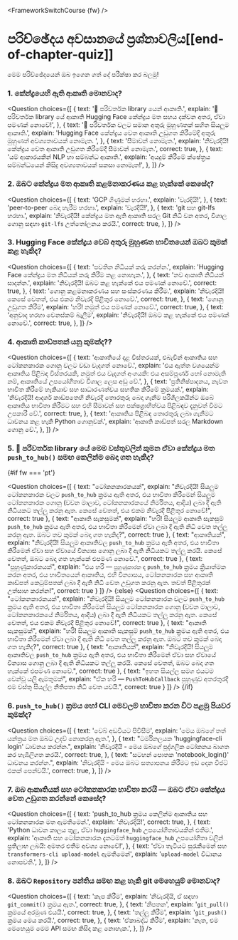 <FrameworkSwitchCourse {fw} />

<!-- DISABLE-FRONTMATTER-SECTIONS -->

# පරිච්ඡේදය අවසානයේ ප්‍රශ්නාවලිය[[end-of-chapter-quiz]]

<CourseFloatingBanner chapter={4} classNames="absolute z-10 right-0 top-0" />

මෙම පරිච්ඡේදයෙන් ඔබ ඉගෙන ගත් දේ පරීක්ෂා කර බලමු!

### 1. කේන්ද්‍රයෙහි ඇති ආකෘති මොනවාද?

<Question
  choices={[
    {
      text: '🤗 පරිවර්තක library යෙන් ආකෘති.',
      explain:
        '🤗 පරිවර්තක library යේ ආකෘති Hugging Face කේන්ද්‍රය මත සහය දක්වන අතර, ඒවා පමණක් නොවේ!',
    },
    {
      text: '🤗 පරිවර්තක වලට සමාන අතුරු මුහුණතක් සහිත සියලුම ආකෘති.',
      explain:
        'Hugging Face කේන්ද්‍රය වෙත ආකෘති උඩුගත කිරීමේදී අතුරු මුහුණත් අවශ්‍යතාවයක් නොමැත. ',
    },
    {
      text: 'සීමාවන් නොමැත.',
      explain: 'නිවැරදියි! කේන්ද්‍රය වෙත ආකෘති උඩුගත කිරීමේදී සීමාවන් නොමැත.',
      correct: true,
    },
    {
      text: 'යම් ආකාරයකින් NLP හා සම්බන්ධ ආකෘති.',
      explain:
        'අයදුම් කිරීමේ ක්ෂේත්‍රය සම්බන්ධයෙන් කිසිදු අවශ්‍යතාවයක් සකසා නොමැත!',
    },
  ]}
/>

### 2. ඔබට කේන්ද්‍රය මත ආකෘති කළමනාකරණය කළ හැක්කේ කෙසේද?

<Question
  choices={[
    {
      text: 'GCP ගිණුමක් හරහා.',
      explain: 'වැරදියි!',
    },
    {
      text: 'peer-to-peer බෙදා හැරීම හරහා.',
      explain: 'වැරදියි!',
    },
    {
      text: 'git සහ git-lfs හරහා.',
      explain:
        'නිවැරදියි! කේන්ද්‍රය මත ඇති ආකෘති සරල Git නිධි වන අතර, විශාල ගොනු සඳහා <code>git-lfs</code> උත්තෝලනය කරයි.',
      correct: true,
    },
  ]}
/>

### 3. Hugging Face කේන්ද්‍රය වෙබ් අතුරු මුහුණත භාවිතයෙන් ඔබට කුමක් කළ හැකිද?

<Question
  choices={[
    {
      text: 'පවතින නිධියක් කරු කරන්න.',
      explain: 'Hugging Face කේන්ද්‍රය මත නිධියක් කරු කිරීම කළ නොහැක.',
    },
    {
      text: 'නව ආකෘති නිධියක් සාදන්න.',
      explain: 'නිවැරදියි! ඔබට කළ හැක්කේ එය පමණක් නොවේ.',
      correct: true,
    },
    {
      text: 'ගොනු කළමනාකරණය සහ සංස්කරණය කිරීම.',
      explain: 'නිවැරදියි! කෙසේ වෙතත්, එය එකම නිවැරදි පිළිතුර නොවේ.',
      correct: true,
    },
    {
      text: 'ගොනු උඩුගත කිරීම',
      explain: 'හරි! නමුත් එය පමණක් නොවේ.',
      correct: true,
    },
    {
      text: 'අනුවාද හරහා වෙනස්කම් බැලීම',
      explain: 'නිවැරදියි! ඔබට කළ හැක්කේ එය පමණක් නොවේ.',
      correct: true,
    },
  ]}
/>

### 4. ආකෘති කාඩ්පතක් යනු කුමක්ද??

<Question
  choices={[
    {
      text: 'ආකෘතියේ දළ විස්තරයක්, එබැවින් ආකෘතිය සහ ටෝකනකාරක ගොනු වලට වඩා වැදගත් නොවේ.',
      explain:
        'එය ඇත්ත වශයෙන්ම ආකෘතිය පිළිබඳ විස්තරයකි, නමුත් එය වැදගත් අංගයකි: එය අසම්පූර්ණ හෝ නොමැති නම්, ආකෘතියේ උපයෝගීතාව විශාල ලෙස අඩු වේ.',
    },
    {
      text: 'ප්‍රතිනිෂ්පාදනය, නැවත භාවිත කිරීමේ හැකියාව සහ සාධාරණත්වය සහතික කිරීමේ ක්‍රමයක්.',
      explain:
        'නිවැරදියි! ආදර්ශ කාඩ්පතෙහි නිවැරදි තොරතුරු බෙදා ගැනීම පරිශීලකයින්ට ඔබේ ආකෘතිය භාවිතා කිරීමට සහ එහි සීමාවන් සහ පක්ෂග්‍රාහීත්වය පිළිබඳව දැනුවත් වීමට උපකාරී වේ.',
      correct: true,
    },
    {
      text: 'ආකෘතිය පිළිබඳ තොරතුරු ලබා ගැනීමට ධාවනය කළ හැකි Python ගොනුවක්.',
      explain: 'ආකෘති කාඩ්පත් සරල Markdown ගොනු වේ.',
    },
  ]}
/>

### 5. 🤗 පරිවර්තක library යේ මෙම වස්තුවලින් කුමන ඒවා කේන්ද්‍රය මත `push_to_hub()` සමඟ කෙලින්ම බෙදා ගත හැකිද?

{#if fw === 'pt'}

<Question
	choices={[
		{
			text: "ටෝකනකාරකයක්",
			explain: "නිවැරදියි! සියලුම ටෝකනකාරක වලට <code>push_to_hub</code> ක්‍රමය ඇති අතර, එය භාවිතා කිරීමෙන් සියලුම ටෝකනකාරක ගොනු (වචන මාලාව, ටෝකනකාරකයේ නිර්මිතය, ආදිය) ලබා දී ඇති නිධියකට තල්ලු කරනු ඇත. කෙසේ වෙතත්, එය එකම නිවැරදි පිළිතුර නොවේ!",
            correct: true
		},
		{
			text: "ආකෘති සැකසුමක්",
			explain: "හරි! සියලුම ආකෘති සැකසුම් <code>push_to_hub</code> ක්‍රමය ඇති අතර, එය භාවිතා කිරීමෙන් ඒවා ලබා දී ඇති නිධි වෙත තල්ලු කරනු ඇත. ඔබට තව කුමක් බෙදා ගත හැකිද?",
            correct: true
		},
		{
			text: "ආකෘතියක්",
			explain: "නිවැරදියි! සියලුම ආකෘතිවල <code>push_to_hub</code> ක්‍රමය ඇති අතර, එය භාවිතා කිරීමෙන් ඒවා සහ ඒවායේ වින්‍යාස ගොනු ලබා දී ඇති නිධියකට තල්ලු කරයි. කෙසේ වෙතත්, ඔබට බෙදා ගත හැක්කේ එපමණ නොවේ.",
            correct: true
		},
        {
			text: "පුහුණුකාරකයක්",
			explain: "එය හරි — <code>පුහුණුකාරක</code> ද <code>push_to_hub</code> ක්‍රමය ක්‍රියාත්මක කරන අතර, එය භාවිතයෙන් ආකෘතිය, එහි වින්‍යාසය, ටෝකනකාරක සහ ආකෘති කාඩ්පත් කෙටුම්පතක් ලබා දී ඇති නිධි වෙත උඩුගත කරනු ඇත. තවත් පිළිතුරක් උත්සාහ කරන්න!",
            correct: true
		}
	]}
/>
{:else}
<Question
	choices={[
		{
			text: "ටෝකනකාරකයක්",
			explain: "නිවැරදියි! සියලුම ටෝකනකාරක වලට <code>push_to_hub</code> ක්‍රමය ඇති අතර, එය භාවිතා කිරීමෙන් සියලුම ටෝකනකාරක ගොනු (වචන මාලාව, ටෝකනකාරකයේ නිර්මිතය, ආදිය) ලබා දී ඇති නිධියකට තල්ලු කරනු ඇත. කෙසේ වෙතත්, එය එකම නිවැරදි පිළිතුර නොවේ!",
            correct: true
		},
		{
			text: "ආකෘති සැකසුමක්",
			explain: "හරි! සියලුම ආකෘති සැකසුම් <code>push_to_hub</code> ක්‍රමය ඇති අතර, එය භාවිතා කිරීමෙන් ඒවා ලබා දී ඇති නිධි වෙත තල්ලු කරනු ඇත. ඔබට තව කුමක් බෙදා ගත හැකිද?",
            correct: true
		},
		{
			text: "ආකෘතියක්",
			explain: "නිවැරදියි! සියලුම ආකෘතිවල <code>push_to_hub</code> ක්‍රමය ඇති අතර, එය භාවිතා කිරීමෙන් ඒවා සහ ඒවායේ වින්‍යාස ගොනු ලබා දී ඇති නිධියකට තල්ලු කරයි. කෙසේ වෙතත්, ඔබට බෙදා ගත හැක්කේ එපමණ නොවේ.",
            correct: true
		},
		{
			text: "ඉහත සියල්ල සමග එයටම වෙන්වූ යලි ඇමතුමක්",
			explain: "ඒක හරි — <code>PushToHubCallback</code> පුහුණුව අතරතුරදී එම වස්තු සියල්ල නිතිපතා නිධි වෙත යවයි.",
            correct: true
		}
	]}
/>
{/if}

### 6. `push_to_hub()` ක්‍රමය හෝ CLI මෙවලම් භාවිතා කරන විට පළමු පියවර කුමක්ද?

<Question
  choices={[
    {
      text: 'වෙබ් අඩවියට පිවිසීම',
      explain: 'මෙය ඔබගේ තත් යන්ත්‍රය මත ඔබට උදව් නොකරනු ඇත.',
    },
    {
      text: "ටර්මිනලයක 'huggingface-cli login' ධාවනය කරන්න.",
      explain: 'නිවැරදියි - මෙය ඔබගේ පුද්ගලික ටෝකනය බාගත කර හැඹිලිගත කරයි.',
      correct: true,
    },
    {
      text: "සටහන් පොතක 'notebook_login()' ධාවනය කරන්න.",
      explain:
        'නිවැරදියි - මෙය ඔබට සත්‍යාපනය කිරීමට ඉඩ දෙන විජට් එකක් පෙන්වයි.',
      correct: true,
    },
  ]}
/>

### 7. ඔබ ආකෘතියක් සහ ටෝකනකාරක භාවිතා කරයි — ඔබට ඒවා කේන්ද්‍රය වෙත උඩුගත කරන්නේ කෙසේද?

<Question
  choices={[
    {
      text: 'push_to_hub ක්‍රමය කෙලින්ම ආකෘතිය සහ ටෝකනකාරක මත ඇමතීමෙන්.',
      explain: 'නිවැරදියි!',
      correct: true,
    },
    {
      text: 'Python ධාවන කාලය තුළ, ඒවා <code>huggingface_hub</code> උපයෝගීතාවයකින් එතීම.',
      explain:
        'ආකෘති සහ ටෝකනකාරක දැනටමත් <code>huggingface_hub</code> උපයෝගිතා වලින් ප්‍රතිලාභ ලබයි: අමතර එතීම අවශ්‍ය නොවේ!',
    },
    {
      text: 'ඒවා තැටියට සුරැකීමෙන් සහ <code>transformers-cli upload-model</code> ඇමතීමෙන්',
      explain: '<code>upload-model</code> විධානය නොපවතී.',
    },
  ]}
/>

### 8. ඔබට `Repository` පන්තිය සමඟ කළ හැකි git මෙහෙයුම් මොනවාද?

<Question
  choices={[
    {
      text: 'කැප කිරීම',
      explain: 'නිවැරදියි, ඒ සඳහා <code>git_commit()</code> ක්‍රමය ඇත.',
      correct: true,
    },
    {
      text: 'නිපතන',
      explain: '<code>git_pull()</code> ක්‍රමයේ අරමුණ එයයි.',
      correct: true,
    },
    {
      text: 'තල්ලු කිරීම',
      explain: '<code>git_push()</code> ක්‍රමය මෙය කරයි.',
      correct: true,
    },
    {
      text: 'ඒකාබද්ධ කිරීම',
      explain: 'නැත, එම මෙහෙයුම මෙම API සමඟ කිසිදා කළ නොහැක.',
    },
  ]}
/>
